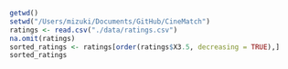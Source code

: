 ```r
getwd()
setwd("/Users/mizuki/Documents/GitHub/CineMatch")
ratings <- read.csv("./data/ratings.csv")
na.omit(ratings)
sorted_ratings <- ratings[order(ratings$X3.5, decreasing = TRUE),]
sorted_ratings
```

